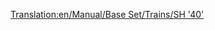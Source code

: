 [[Translation:en/Manual/Base Set/Trains/SH '40']]
{{en/Manual/Base Set/Trains/Trains|Cost=£35,156 ($70,312)
|Speed=177 kph (110 mph)
|Weight=82 t
|Power=5,000 hp
|Annual=£2,882 ($5,764)
|Designed=1973
|Lifespan=23
|Capacity=N/A
|Description=No description has been written for this train yet. If you know something about this train, feel free to edit this page and add it!
|Real-life=[British Rail Class 87 http://en.wikipedia.org/wiki/British_Rail_Class_87]]
}}